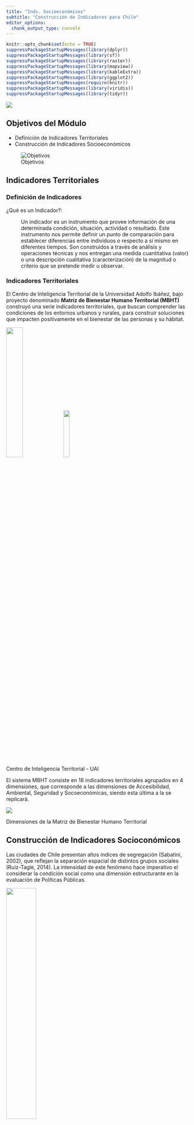 ```yaml
---
title: "Inds. Socioeconómicos"
subtitle: "Construcción de Indicadores para Chile"
editor_options: 
  chunk_output_type: console
---
```


```r
knitr::opts_chunk$set(echo = TRUE)
suppressPackageStartupMessages(library(dplyr))
suppressPackageStartupMessages(library(sf))
suppressPackageStartupMessages(library(raster))
suppressPackageStartupMessages(library(mapview))
suppressPackageStartupMessages(library(kableExtra))
suppressPackageStartupMessages(library(ggplot2))
suppressPackageStartupMessages(require(knitr))
suppressPackageStartupMessages(library(viridis))
suppressPackageStartupMessages(library(tidyr))
```

![](images/ind_socioecnomicos.png)

## Objetivos del Módulo

-   Definición de Indicadores Territoriales
-   Construcción de Indicadores Socioeconómicos

![Objetivos](images/S4.png)

## Indicadores Territoriales

### Definición de Indicadores

¿Qué es un Indicador?:

:   Un indicador es un instrumento que provee información de una determinada condición, situación, actividad o resultado. Este instrumento nos permite definir un punto de comparación para establecer diferencias entre individuos o respecto a sí mismo en diferentes tiempos. Son construidos a través de análisis y operaciones técnicas y nos entregan una medida cuantitativa (valor) o una descripción cualitativa (caracterización) de la magnitud o criterio que se pretende medir u observar.

### Indicadores Territoriales

El Centro de Inteligencia Territorial de la Universidad Adolfo Ibáñez, bajo proyecto denominado **Matriz de Bienestar Humano Territorial (MBHT)** construyó una serie indicadores territoriales, que buscan comprender las condiciones de los entornos urbanos y rurales, para construir soluciones que impacten positivamente en el bienestar de las personas y su hábitat.

::: {#fig-cit}
![](images/Logo_CIT_UAI_Negro.png){fig-align="center" width="30%"} ![](images/logo-mbht.png){fig-align="center" width="18%"}

Centro de Inteligencia Territorial - UAI
:::

El sistema MBHT consiste en 18 indicadores territoriales agrupados en 4 dimensiones, que corresponde a las dimensiones de Accesibilidad, Ambiental, Seguridad y Socoeconómicas, siendo esta última a la se replicará.

::: {#fig-mbht}
![](images/dimensiones_bht.png){fig-align="center"}

Dimensiones de la Matriz de Bienestar Humano Territorial
:::

## Construcción de Indicadores Socioconómicos {#sec-indsoc}

Las ciudades de Chile presentan altos índices de segregación (Sabatini, 2002), que reflejan la separación espacial de distintos grupos sociales (Ruiz-Tagle, 2014). La intensidad de este fenómeno hace imperativo el considerar la condición social como una dimensión estructurante en la evaluación de Políticas Públicas.

::: {#fig-soc-mbht}
![](images/socioeconomico.png){fig-align="center" width="40%"}

Indicadores Socioconómicos
:::

### Censo 2017

Para la construcción de los indicadores territoriales que componen la dimensión seocioeconómica, se utiliza íntegramente información del Censo 2017.

**¿Que es Censo 2017?:**

::: {#fig-logo-censo}
![](images/censo_2017.png){width="20%" fig-align="center"}

Censo 2017 - Instituto Nacional de Estadísticas de Chile
:::

El censo de población y vivienda es la operación estadística más importante que realiza el INE y en la cual participan todos los habitantes del país, ya que este es un insumo esencial para elaborar estimaciones y proyecciones de población tanto para el país, las regiones y las comunas.

El censo permite contar con información esencial para el adecuado diseño de políticas públicas y toma de decisiones privadas y públicas. El último censo de población y vivienda realizado fue en 2017. Sus resultados indican que la población efectivamente censada llegó a un total de 17.574.003 personas.

De ellas, 8.601.989 (48,9%) son hombres y 8.972.014 (51,1%), mujeres. El número de viviendas, en tanto, fue 6.499.355, de las cuales 6.486.533 (99,8%) corresponden a viviendas particulares y 12.822 (0,2%) a colectivas.

Para estos fines, se utilizaremos información censal agregada a nivel de **manzanas** obtenidos del Censo 2017, a continuación se explorará los insumos utilizados.

**Funciones del Censo**

1.  **Una de las principales fuentes de información del Sistema Estadístico Nacional (SEN)**: permite la elaboración del marco muestral de viviendas, que sirve de base para llevar a cabo diversas encuestas de hogares que se realizan en el país.

2.  **Referencia clave para la generación de políticas públicas**: el censo entrega antecedentes y características sobre las viviendas, hogares y personas en territorios específicos. Esto permite resguardar la distribución de los recursos públicos dirigidos a las regiones y comunas, y entregar servicios a la población, como educación, salud y transporte.

3.  **Referencia para la investigación**: los datos del censo proporcionan información sobre el total de la población censada, por lo que constituyen una base para la estimación de las proyecciones de población. Estas permiten saber el total de la población del país en el corto y mediano plazo, además de su distribución por sexo y edad.

4.  **Generación de estadísticas en áreas menores y grupos de población**: es la única fuente de información que proporciona datos actualizados de población y vivienda al menor nivel de desagregación geográfica del país. Esto permite focalizar en las decisiones de política pública.

**Características del Censo**

1.  **Empadronamiento individual:** se registra a cada persona, hogar y vivienda de forma individual, al igual que sus características.

2.  **Territorio definido y universalidad**: se establece de manera clara el territorio considerado, ya que se busca registrar a todas las personas, hogares y viviendas de un área en un momento determinado.

3.  ﻿﻿**Simultaneidad**: se recoge información de toda la población del territorio establecido en un mismo momento.

4.  ﻿﻿**Periodicidad y continuidad**: se promueve que los censos se realicen de manera regular en el tiempo, para así generar información comparable entre un período y otro.

### Cargar Insumos del Censo

Para los indicadores que se crearán a continuación se utilizará una base proveniente de la consolidación de las bases del censo, denominadas microdatos de Personas, Viviendas y Hogares provenientes de los resultados de la Encuesta del Censo 2017 del Instituto Nacional de Estadísticas, Chile.

```r
library(sf)
library(dplyr)

# ruta de insumos
path_insumos <- "data/socioeconomicos/insumos/"
```

Lectura de Insumos y selección de región de estudio, en este caso seleccionará la [Región de Coquimbo](https://es.wikipedia.org/wiki/Región_de_Coquimbo) compuesta por las provincias de Elqui, Limarí y Choapa. Sus principales centros urbanos son la Conurbación La Serena-Coquimbo con 506 391 habitantes, seguida de Ovalle con 121.269 habitantes según el Censo chileno de 2017.

```r
# selección de región
reg <-  "R04"

# Lectura de insumo espacial
path_file <- paste0(path_insumos, reg, "_INSUMO_SOCIOECONOMICO.shp")
censo <- st_read(path_file, quiet = T)
```

**Visualización de Tabla de Información `head()`**

```r
#| label: tbl-censo
#| tbl-cap: Visualización de registros de insumos del Censo 2017 para indicadores socioeconómicos

censo  %>%
  head(6) %>% 
  kbl() %>%
   kable_styling(bootstrap_options = c("striped", "hover", "condensed"), 
                 font_size = 8,full_width = F)
```

## Indicador de Escolaridad del jefe de hogar (IEJ)

Para la construcción de este indicador se utilizó el promedio de años de estudio de jefes de hogar (EJH), que es una variable censal numérica ("ESCOLARIDAD", en tabla de personas del censo 2017) que registra el nivel del curso más alto aprobado, medida en años sucesivos desde la enseñanza básica hasta estudios de postgrado.

Se calcula el promedio de esta variable para todos los jefes de hogar en cada manzana. Esta variable es representativa del **capital cultural de cada hogar** y está altamente correlacionada con el nivel de ingresos en Chile (Agostini et al, 2016).

$$IEJ = ESCOLAR$$

**Cálculo Indicador de Escolaridad del jefe de hogar (IEJ)**

```r
censo <- censo %>% 
  mutate( IEJ = ifelse(PERSONAS ==0, NA, ESCOLAR))
```

Para efectos de visualización se enfocará los resultados en las zonas urbanas de la comuna de La Serena en todos los indicadores que se presentarán.

```r
la_serena_urb <- censo %>% 
  filter(COD_COM == 4101 & MANZ_EN == "URBANO")
```

**Visualizar la Variable de `IEJ` comuna de La Serena `URBANO`**:

```r
#| label: fig-iej-urbano
#| fig-cap: Indicador de Escolaridad del jefe de hogar (IEJ) - Urbano


ggplot() +
  geom_sf(data = la_serena_urb, aes(fill = IEJ), color =NA, 
          alpha=0.8,  size= 0.1)+
  scale_fill_distiller(palette= "YlGnBu", direction = 1)+
  ggtitle("Indicador de Escolaridad del jefe de hogar (IEJ) - Urbano" ) +
  theme_bw() +
  theme(panel.grid.major = element_line(colour = "gray80"), 
        panel.grid.minor = element_line(colour = "gray80"))
```

```r
# mapview::mapview(censo %>% filter(COD_COM == 4101 & MANZ_EN == "URBANO"),
                 # zcol = "IEJ", layer.name = "IEJ")
```

**Visualizar la Variable de `IEJ` comuna de La Serena `RURAL`**:

```r
#| label: fig-iej-rural
#| fig-cap: Indicador de Escolaridad del jefe de hogar (IEJ) - Rural

la_serena_rural <- censo %>% filter(COD_COM == 4101 & MANZ_EN == "RURAL")

ggplot() +
  geom_sf(data = la_serena_rural, aes(fill = IEJ), color =NA, 
          alpha=0.8,  size= 0.1)+
  scale_fill_distiller(palette= "YlGnBu", direction = 1)+
  ggtitle("Indicador de Escolaridad del jefe de hogar (IEJ) - Rural" ) +
  theme_bw() +
  theme(panel.grid.major = element_line(colour = "gray80"), 
        panel.grid.minor = element_line(colour = "gray80"))
# mapview::mapview(censo %>% filter(COD_COM == 4101 & MANZ_EN == "RURAL"),
                 # zcol = "IEJ", layer.name = "IEJ")
```

## Indicador de Empleo (IEM)

Para este indicador se usó la proporción de población activa sin empleo que es la fracción de las personas que no tienen empleo y están buscando uno, respecto al total de personas en condiciones y con deseo de trabajar en cada manzana.

Esta variable es similar al cálculo de desempleo, pero calculada a escala de manzanas y en un tiempo específico, por lo que representa las brechas potenciales que existen para acceder al empleo en barrios específicos (MDS, 2019).

$$IEM = 1- \left(\frac{P17\_4}{P17\_ACT} \right) $$

**Cálculo Indicador de Empleo (IEM)**

**P17_4**: Trabajo la semana pasada, *opción 4*: "Se encontraba buscando empleo"\
**P17_ACT**: Total de Actividades Remuneradas (no es pregunta del Censo)

```r

# P17: Trabajo la semana pasada
# opción `4`: "Se encontraba buscando empleo"
# P17_ACT: Total de Actividades Remuneradas

censo <- censo %>% mutate( CESA_DENS = P17_4 / P17_ACT)

# Invertir el valor de indicador 1
censo <- censo %>% mutate( IEM = 1 - CESA_DENS )
```

De aquí continuación se realizarán cartografías solo a zonas urbanas a efecto de limitar la extensión del presente documento, pero el cálculo urbano se puede efectuar perfectamente aplicando un filtro como se ejemplifico en el indicador anterior. Ahora, se procede a filtrar por zonas urbanas

```r
la_serena_urb <- censo %>% filter(COD_COM == 4101 & MANZ_EN == "URBANO")
```

**Visualizar la Variable de `IEM` comuna de La Serena `URBANO`**:

```r
#| label: fig-iem-urbano
#| fig-cap: Indicador de Empleo (IEM) - Urbano


ggplot() +
  geom_sf(data = la_serena_urb, aes(fill = IEM), color =NA, 
          alpha=0.8,  size= 0.1)+
  scale_fill_distiller(palette= "PuBu", direction = 1)+
  ggtitle("Indicador de Empleo (IEM) - Urbano" ) +
  theme_bw() +
  theme(panel.grid.major = element_line(colour = "gray80"), 
        panel.grid.minor = element_line(colour = "gray80"))
```

```r
# mapview::mapview(la_serena_urb, 
#                  zcol = "IEM", layer.name = "IEM")
```

## Indicador de Participación Juvenil en empleo y estudio (IPJ)

Para la construcción de este indicador se utilizó la proporción de jóvenes entre 14 y 24 años que no trabajan ni estudian: es la fracción de jóvenes en este rango edad que no trabajan ni estudian, respecto al total de este segmento etario en cada manzana.

Esta variable representa un riesgo de exclusión socioeconómica en el período de transición entre el ambiente educativo y el laboral, siendo característico de trayectorias de deserción escolar que conducen al desempleo y que podrían incrementar el riesgo de adopción de comportamientos delictivos (MDS, 2019).

Luego, el indicador se normalizó con su inverso aditivo, para asegurar que el valor máximo, sea lo más deseable y el 0 lo menos deseable, convirtiéndose así en un indicador de empleo.

$$IPJ = 1 - \left(\frac{J\_NINI}{E15A24} \right)$$

**Cálculo Indicador de Participación Juvenil en empleo y estudio (IPJ)**

**J_NINI**: Jóvenes que no trabajan ni estudian P17 **E15A24**: Jóvenes entre 15 y 24 años de edad

```r
censo <- censo %>% mutate( NINI_DENS = J_NINI / E15A24)  
censo <- censo %>% mutate( NINI_DENS = ifelse(NINI_DENS > 1, 1, NINI_DENS))  
censo <- censo %>% mutate( IPJ = 1 - NINI_DENS )
```

```r
la_serena_urb <- censo %>% filter(COD_COM == 4101 & MANZ_EN == "URBANO")
```

**Visualizar la Variable de `IPJ` comuna de La Serena `URBANO`**:

```r
#| label: fig-ipj-urbano
#| fig-cap: Indicador de Participación Juvenil enempleo y estudio (IPJ) - Urbano

ggplot() +
  geom_sf(data = la_serena_urb, aes(fill = IPJ), color =NA, 
          alpha=0.8,  size= 0.1)+
  scale_fill_distiller(palette= "Purples", direction = 1)+
  ggtitle("Indicador de Participación Juvenil en empleo y estudio (IPJ) - Urbano" ) +
  theme_bw() +
  theme(panel.grid.major = element_line(colour = "gray80"), 
        panel.grid.minor = element_line(colour = "gray80"))
```

```r
# mapview::mapview(la_serena_urb, 
#                  zcol = "IPJ", layer.name = "IPJ")
```

## Indicador de Resiliencia de Hogares (IRH)

En particular, la monoparentalidad es ampliamente reconocida en la literatura internacional como una situación familiar frágil, que puede afectar las trayectorias de vida de los hijos, en términos de un mayor riesgo de mortalidad (Amato & Patterson, 2017), inestabilidad psicológica (Theodoritsi, Daliana & Antoniou, 2018), problemas de salud (Duriancik & Goff, 2019) y otros.

En suma, el Indicador de Resiliencia de Hogares (en base a la monoparentalidad), en complemento a otras variables, es conceptualmente relevante para evaluar riesgos no monetarios de condiciones sociales.

Este indicador es el inverso aditivo de la proporción de hogares monoparentales dentro de una manzana. Los hogares monoparentales son aquellos con hijos que viven con un solo progenitor, lo que se asocia en diversas formas a la condición social, que abarcan desde un menor ingreso, problemas de salud y delincuencia, entre otros (MDS, 2019).

Al contrario, los hogares biparentales permiten el apoyo entre progenitores y los hogares sin hijos tienen menores exigencias de gasto y tiempo relacionadas con la paternidad, por lo que se considera que en general son más resilientes.

$$IRH = 1 - \left(\frac{MONOPAR}{HOG\_N} \right)$$

**Cálculo de Indicador de Resiliencia de Hogares (IRH)**

**MONOPAR**: Hogares Monoparentales\
**HOG_N**: Número de Hogares

```r
censo <- censo %>% mutate( MONO_DENS = MONOPAR / HOG_N)
censo <- censo %>% mutate( MONO_DENS = ifelse(MONO_DENS > 1, 1, MONO_DENS))  
censo <- censo %>% mutate( IRH = 1 - MONO_DENS)
```

```r
la_serena_urb <- censo %>% filter(COD_COM == 4101 & MANZ_EN == "URBANO")
```

**Visualizar la Variable de `IRH` comuna de La Serena `URBANO`**:

```r
#| label: fig-irh-urbano
#| fig-cap: Indicador de Resiliencia de Hogares (IRH) - Urbano

ggplot() +
  geom_sf(data = la_serena_urb, aes(fill = IRH), color =NA, 
          alpha=0.8,  size= 0.1)+
  scale_fill_distiller(palette= "PuRd", direction = 1)+
  ggtitle("Indicador de Resiliencia de Hogares (IRH) - Urbano") +
  theme_bw() +
  theme(panel.grid.major = element_line(colour = "gray80"), 
        panel.grid.minor = element_line(colour = "gray80"))
```

```r
# mapview::mapview(la_serena_urb, 
#                  zcol = "IRH", layer.name = "IRH")
```

## Indicador de Calidad de la Vivienda (IVI)

El indicador de calidad de vivienda es una variable sintética de todas las materialidades de la vivienda. Inicialmente, se construyó como un indicador de mala calidad, tomando un valor más alto cuando la calidad de la vivienda es peor y es más bajo cuando es mejor. Fue elaborado como un promedio lineal del 3 sub-indicadores de paredes, suelo y techo. Cada uno de estos sub-indicadores registra el porcentaje de viviendas de la manzana que tienen paredes, suelo o techo considerado insuficiente. Las construcciones consideradas insuficientes son las siguientes:

**Paredes**: Material de los muros exteriores

$$paredes= \frac{(P03A\_4 + P03A\_5 + P03A\_6)}{TOTAL\_V}$$

-   P03A_4: Tabique sin forro interior (madera u otro)
-   P03A_5: Adobe, barro, quincha, pirca u otro artesanal tradicional
-   P03A_6: Materiales precarios (lata, cartón, plástico, etc.)

**Techo**: Material en la cubierta del techo

$$techo= \frac{(P03B\_4 + P03B\_6 + P03B\_7)}{TOTAL\_V}$$

-   P03B_4: Fonolita o plancha de fieltro embreado
-   P03B_6: Materiales precarios (lata, cartón, plásticos, etc.)
-   P03B_7: Sin cubierta sólida de techo

**Suelo**: Material de construcción del piso

$$suelo= \frac{(P03C\_4 +  P03C\_5)}{TOTAL\_V}$$

-   P03C_4: Capa de cemento sobre tierra
-   P03C_5: Tierra

```r
censo <- censo %>%
  mutate(paredes = (P03A_4 + P03A_5 + P03A_6)/TOTAL_V,
         techo = (P03B_4 + P03B_6 + P03B_7)/TOTAL_V,
         suelo = (P03C_4 +  P03C_5)/TOTAL_V)

# eliminar valores infinitos de la división anterior
censo <- censo %>%
  mutate(paredes = ifelse(paredes > 1, 1, paredes), 
         techo = ifelse(techo > 1, 1, techo), 
         suelo = ifelse(suelo > 1, 1, suelo))
```

**Cálculo Indicador de Calidad de la Vivienda (IVI)**

$$IVI= 1 - \left(\frac{paredes+ suelo+ techo}{3}\right)$$

```r
censo <- censo %>%  mutate(IVI = (paredes+ suelo+ techo)/3)
censo <- censo %>%  mutate(IVI =  1 - IVI) # invertir sentido
```

```r
la_serena_urb <- censo %>% filter(COD_COM == 4101 & MANZ_EN == "URBANO")
```

**Visualizar la Variable de `IVI` comuna de La Serena `URBANO`**:

```r
#| label: fig-ivi-urbano
#| fig-cap: Indicador de Calidad de la Vivienda (IVI) - Urbano


ggplot() +
  geom_sf(data = la_serena_urb, aes(fill = IVI), color =NA, 
          alpha=0.8,  size= 0.1)+
  scale_fill_distiller(palette= "YlOrRd", direction = 1)+
  ggtitle("Indicador de Calidad de la Vivienda (IVI) - Urbano") +
  theme_bw() +
  theme(panel.grid.major = element_line(colour = "gray80"), 
        panel.grid.minor = element_line(colour = "gray80"))
```

```r
# mapview::mapview(la_serena_urb, 
#                  zcol = "IVI", layer.name = "IVI")
```

## Indicador de Suficiencia de Viviendas (ISV)

El indicador de Suficiencia de Viviendas se construyó inicialmente como un indicador de hacinamiento. Se realizó a partir de 2 variables que indican el número de viviendas que se encuentran en situación de hacinamiento y el número de viviendas que se encuentran en situación de hacinamiento severo. El indicador corresponde a la suma de 2 veces las viviendas en situación de hacinamiento severo con las viviendas en situación de hacinamiento normal, dividido por el total de viviendas.

Luego, el indicador se normalizó con su inverso aditivo, para asegurar que el valor máximo, sea lo más deseable y el 0 lo menos deseable. Con esto se obtuvo el indicador de suficiencia de viviendas.

El indicador de sificiencia de la vivienda debe ser normalizado, por lo cual se usará la función de normalización *minmax* (@eq-minmax) que se describe a continuación:

$$x^{\prime}=\frac{x-min(x)}{max(x)-min(x)}$$ {#eq-minmax}

```r
# función de normalización
minmax <- function(x) {
  x <- (x - min(x, na.rm = TRUE)) / 
    (max(x, na.rm = TRUE) - min(x, na.rm = TRUE))
  return(x)
}
```

**Cálculo de Indicador de Suficiencia de Viviendas (ISV)**

$$ISV = 1 - minmax(NIV\_HAC2 + (2 \times  NIV\_HAC3)$$

**NIV_HAC2**: \>= 2.5 personas por habitación (Hacinamiento)\
**NIV_HAC3**: \>= 5 personas por habitación (Hacinamiento severo)

```r
censo <- censo %>% mutate(ISV = NIV_HAC2 + (2 * NIV_HAC3))
censo <- censo %>% mutate(ISV = 1 - minmax(ISV))
```

```r
la_serena_urb <- censo %>% filter(COD_COM == 4101 & MANZ_EN == "URBANO")
```

**Visualizar la Variable de `ISV` comuna de La Serena `URBANO`**:

```r
#| label: fig-isv-urbano
#| fig-cap: Indicador de Suficiencia de Viviendas (ISV) - Urbano

ggplot() +
  geom_sf(data = la_serena_urb, aes(fill = ISV), color =NA, 
          alpha=0.8,  size= 0.1)+
  scale_fill_distiller(palette= "YlOrRd", direction = 1)+
  ggtitle(" Indicador de Suficiencia de Viviendas (ISV) - Urbano") +
  theme_bw() +
  theme(panel.grid.major = element_line(colour = "gray80"), 
        panel.grid.minor = element_line(colour = "gray80"))
```

```r
# mapview::mapview(la_serena_urb, 
#                  zcol = "ISV", layer.name = "ISV")
```

## Consolidación de Dimensión Socioeconómica

**Selección de Variables de Interés**

```r
# names(censo)
soc <- censo %>% 
  dplyr::select(ID_MANZ:PERSONAS, IEJ, IEM, IPJ, IRH, IVI, ISV)
```

**Visualización de los Indicadores**

```r
comuna <- soc %>% filter(COD_COM == 4101 & MANZ_EN == "URBANO")
mapview(comuna, zcol = "IEJ") + mapview(comuna, zcol = "IEM")+
  mapview(comuna, zcol = "IPJ") + mapview(comuna, zcol = "IRH")+
  mapview(comuna, zcol = "IVI") + mapview(comuna, zcol = "ISV")
  
```

**Guardar Resultados**

```r
# guardar shapefile
path_file_out <- paste0("../data/socioeconomicos/resultados/",
                    reg, "_ind_socioeconomicos.shp")
st_write(soc, path_file_out)

#guardar en RDS
path_file_out_rds <- paste0("../data/socioeconomicos/resultados/",
                    reg, "_ind_socioeconomicos.rds")
saveRDS(soc, path_file_out_rds)  
```

## Referencias

-   [R para Ciencia de Datos](https://es.r4ds.hadley.nz)
-   [RStudio para Estadística Descriptiva en Ciencias Sociales](https://bookdown.org/gboccardo/manual-ED-UCH/)
-   [R para Principiantes4/](https://bookdown.org/jboscomendoza/r-principiantes4/)
-   [Colores en Ggplot2](https://ggplot2-book.org/scale-colour.html)

